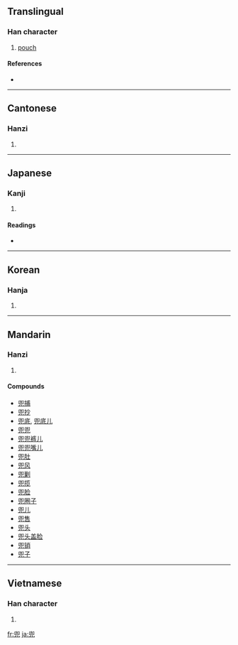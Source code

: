 ==Translingual==

===Han character===
{{Han char|rn=10|rad=儿|as=09|sn=11|four=7721<sub>7</sub>|canj=竹女竹山 (HVHU)}}

# [[pouch]]

====References====
* {{Han ref|kx=0125.200|dkj=01386|dj=0265.270|hdz=10273.160|uh=515C|ud=20828|bh=B0C2|bd=45250}}

----

==Cantonese==

===Hanzi===
{{yue-hanzi|jyut=|y=dau1}}

# {{defn|Cantonese|sort=儿09}}

----

==Japanese==

===Kanji===
{{ja-kanji|grade=|rs=儿09}}

# {{defn|Japanese}}

====Readings====
* {{ja-readings|on=[[とう]] (tō)|kun=[[かぶと]] (kabuto)}}

----

==Korean==

===Hanja===
{{ko-hanja|hangeul=두|rv=du|mr=tu}}

# {{defn|Korean|sort=儿09}}

----

==Mandarin==

===Hanzi===
{{cmn-hanzi|pin=[[dōu]] ([[dou1]]), [[kè]] ([[ke4]])|wg=tou<sup>1</sup>, k'o<sup>4</sup>}}

# {{defn|Mandarin|sort=儿09}}

====Compounds====
* [[兜捕]]
* [[兜抄]]
* [[兜底]], [[兜底儿]]
* [[兜兜]]
* [[兜兜裤儿]]
* [[兜兜嘴儿]]
* [[兜肚]]
* [[兜风]]
* [[兜剿]]
* [[兜揽]]
* [[兜脸]]
* [[兜圈子]]
* [[兜儿]]
* [[兜售]]
* [[兜头]]
* [[兜头盖脸]]
* [[兜销]]
* [[兜子]]

----

==Vietnamese==

===Han character===
{{vi-hantu|[[đâu]]|rs=儿09}}

# {{defn|Vietnamese|sort=儿09}}

[[fr:兜]]
[[ja:兜]]